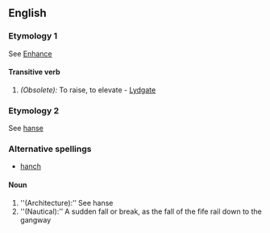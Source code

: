 ==English==
===Etymology 1===
See [[Enhance]]
====Transitive verb====
#''(Obsolete):'' To raise, to elevate - [[Lydgate]]
===Etymology 2===
See [[hanse]]
===Alternative spellings===
* [[hanch]]
====Noun====
#''(Architecture):’’ See hanse
#''(Nautical):’’ A sudden fall or break, as the fall of the fife rail down to the gangway